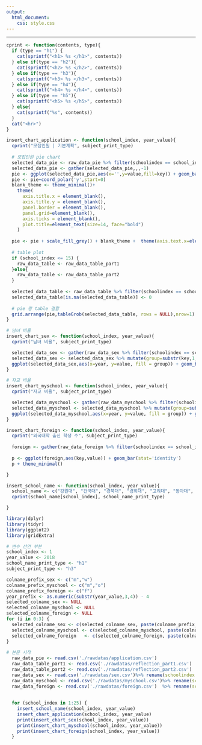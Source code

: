 ```yaml
---
output:
  html_document:
    css: style.css
---
```

------


```r
cprint <- function(contents, type){
  if (type == "h1") {
    cat(sprintf("<h1> %s </h1>", contents))  
  } else if(type == "h2"){
    cat(sprintf("<h2> %s </h2>", contents))  
  } else if(type == "h3"){
    cat(sprintf("<h3> %s </h3>", contents))  
  } else if(type == "h4"){
    cat(sprintf("<h4> %s </h4>", contents))  
  } else if(type == "h5"){
    cat(sprintf("<h5> %s </h5>", contents))  
  } else{
    cat(sprintf("%s", contents))  
  }
  cat("<hr>")
}

insert_chart_application <- function(school_index, year_value){
  cprint("모집인원 | 기본계획", subject_print_type)
  
  # 모집인원 pie chart
  selected_data_pie <- raw_data_pie %>% filter(schoolindex == school_index & year == year_value)
  selected_data_pie <- gather(selected_data_pie,,,-1)
  pie <- ggplot(selected_data_pie,aes(x='',y=value,fill=key)) + geom_bar(width = 1, stat = 'identity')
  pie <- pie+coord_polar('y',start=0)
  blank_theme <- theme_minimal()+
    theme(
      axis.title.x = element_blank(),
      axis.title.y = element_blank(),
      panel.border = element_blank(),
      panel.grid=element_blank(),
      axis.ticks = element_blank(),
      plot.title=element_text(size=14, face="bold")
    )
  
  pie <- pie + scale_fill_grey() + blank_theme +  theme(axis.text.x=element_blank())
  
  # table plot
  if (school_index <= 15) {
    raw_data_table <- raw_data_table_part1
  }else{
    raw_data_table <- raw_data_table_part2
  }
  
  selected_data_table <- raw_data_table %>% filter(schoolindex == school_index & year == year_value) %>%   select(level,leet,gpa,lang,doc,essay,interview,sum)
  selected_data_table[is.na(selected_data_table)] <- 0
  
  # pie 랑 table 결합 
  grid.arrange(pie,tableGrob(selected_data_table, rows = NULL),nrow=1)
}

# 남녀 비율
insert_chart_sex <- function(school_index, year_value){
  cprint("남녀 비율", subject_print_type)

  selected_data_sex <- gather(raw_data_sex %>% filter(schoolindex == school_index) %>% select(selected_colname_sex))
  selected_data_sex <- selected_data_sex %>% mutate(group=substr(key,1,1),year=substr(key,2,3))
  ggplot(selected_data_sex,aes(x=year, y=value, fill = group)) + geom_bar(stat='identity', position = 'dodge')
}

# 자교 비율
insert_chart_myschool <- function(school_index, year_value){
  cprint("자교 비율", subject_print_type)

  selected_data_myschool <- gather(raw_data_myschool %>% filter(schoolindex == school_index) %>% select(selected_colname_myschool))
  selected_data_myschool <- selected_data_myschool %>% mutate(group=substr(key,1,1),year=substr(key,2,3))
  ggplot(selected_data_myschool,aes(x=year, y=value, fill = group)) + geom_bar(stat='identity', position = 'dodge')
}

insert_chart_foreign <- function(school_index, year_value){
  cprint("외국대학 출신 학생 수", subject_print_type)
  
  foreign <- gather(raw_data_foreign %>% filter(schoolindex == school_index) %>% select(selected_colname_foreign))
  
  p <- ggplot(foreign,aes(key,value)) + geom_bar(stat='identity')
  p + theme_minimal()

}

insert_school_name <- function(school_index, year_value){
  school_name <- c("강원대", "건국대", "경북대", "경희대", "고려대", "동아대", "부산대", "서강대", "서울대", "서울시립대", "성균관대", "아주대", "연세대", "영남대", "원광대", "이화여대", "인하대", "전남대", "전북대", "제주대", "중앙대", "충남대", "충북대", "한국외대", "한양대")
  cprint(school_name[school_index], school_name_print_type)

}

```

```r


library(dplyr)
library(tidyr)
library(ggplot2)
library(gridExtra)

# 변수 선언 부분
school_index <- 1
year_value <- 2018
school_name_print_type <- "h1"
subject_print_type <- "h3"

colname_prefix_sex <- c("m","w")
colname_prefix_myschool <- c("m","o")
colname_prefix_foreign <- c("f")
year_prefix <- as.numeric(substr(year_value,3,4)) - 4
selected_colname_sex <- NULL
selected_colname_myschool <- NULL
selected_colname_foreign <- NULL
for (i in 0:3) {
  selected_colname_sex <- c(selected_colname_sex, paste(colname_prefix_sex,year_prefix+i, sep=""))
  selected_colname_myschool <- c(selected_colname_myschool, paste(colname_prefix_myschool,year_prefix+i, sep=""))
  selected_colname_foreign   <- c(selected_colname_foreign, paste(colname_prefix_foreign,year_prefix+i, sep=""))
}
  
# 본문 시작
  raw_data_pie <- read.csv('./rawdatas/application.csv')
  raw_data_table_part1 <- read.csv('./rawdatas/reflection_part1.csv')
  raw_data_table_part2 <- read.csv('./rawdatas/reflection_part2.csv')
  raw_data_sex <- read.csv('./rawdatas/sex.csv')%>% rename(schoolindex = 癤퓋choolindex)
  raw_data_myschool <- read.csv('./rawdatas/myschool.csv')%>% rename(schoolindex = 癤퓋choolindex)
  raw_data_foreign <- read.csv('./rawdatas/foreign.csv')  %>% rename(schoolindex = 癤퓋choolindex)
  
  
  for (school_index in 1:25) {
    insert_school_name(school_index, year_value)
    insert_chart_application(school_index, year_value)
    print(insert_chart_sex(school_index, year_value))
    print(insert_chart_myschool(school_index, year_value))
    print(insert_chart_foreign(school_index, year_value))
  }
  
  
```
